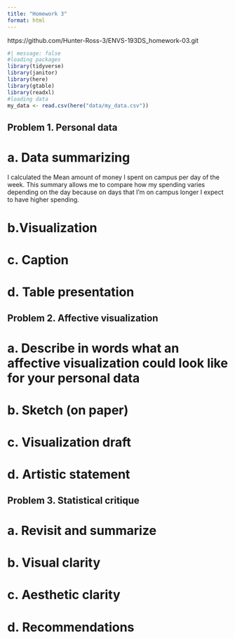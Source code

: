 ```yaml
---
title: "Homework 3"
format: html
---
```


https://github.com/Hunter-Ross-3/ENVS-193DS_homework-03.git



```r
#| message: false
#loading packages
library(tidyverse)
library(janitor)
library(here)
library(gtable)
library(readxl)
#loading data
my_data <- read.csv(here("data/my_data.csv"))
```

## Problem 1. Personal data

# a. Data summarizing

I calculated the Mean amount of money I spent on campus per day of the week. This summary allows me to compare how my spending varies depending on the day because on days that I'm on campus longer I expect to have higher spending. 

# b.Visualization

# c. Caption

# d. Table presentation

## Problem 2. Affective visualization

# a. Describe in words what an affective visualization could look like for your personal data

# b. Sketch (on paper)

# c. Visualization draft

# d. Artistic statement

## Problem 3. Statistical critique

# a. Revisit and summarize

# b. Visual clarity

# c. Aesthetic clarity

# d. Recommendations







